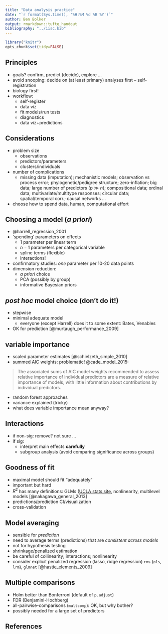```yaml
---
title: "Data analysis practice"
date: "`r format(Sys.time(), '%H:%M %d %B %Y')`"
author: Ben Bolker
output: rmarkdown::tufte_handout
bibliography: "../iisc.bib"
---
```


```r
library("knitr")
opts_chunk$set(tidy=FALSE)
```

## Principles

* goals? confirm, predict (decide), explore ...
* avoid snooping: decide on (at least primary) analyses first -- self-registration
* biology first!
* workflow:
     * self-register
	 * data viz
	 * fit models/run tests
	 * diagnostics
	 * data viz+predictions

## Considerations

* problem size
    * observations
	* predictors/parameters
	* clusters/individuals
* number of complications
    * missing data (imputation); mechanistic models; observation vs process error;  phylogenetic/pedigree structure; zero-inflation; big data; large number of predictors ($p \gg n$); compositional data; ordinal data; multivariate/multitype responses; circular data; spatial/temporal corr.; causal networks ...
* choose how to spend data, human, computational effort	

## Choosing a model (*a priori*)

* @harrell_regression_2001
* 'spending' parameters on effects
    * 1 parameter per linear term
	* $n-1$ parameters per categorical variable
	* spline terms (flexible)
	* interactions!
* confirmatory studies: *one* parameter per 10-20 data points
* dimension reduction:
    * *a priori* choice
    * PCA (possibly by group)
	* informative Bayesian priors
	
## *post hoc* model choice (don't do it!)

* stepwise
* minimal adequate model
	* everyone (except Harrell) does it to some extent: Bates, Venables
* OK for prediction [@murtaugh_performance_2009]

## variable importance

* scaled parameter estimates [@schielzeth_simple_2010]
* summed AIC weights: problematic! @cade_model_2015:

> The associated sums of AIC model weights recommended to assess relative importance of individual predictors are a measure of relative importance of models, with little information about contributions by individual predictors.

* random forest approaches
* variance explained (tricky)
* what does variable importance mean anyway?

## Interactions

* if non-sig: remove? not sure ...
* if sig: 
    * interpret main effects **carefully**
    * subgroup analysis (avoid comparing significance across groups)

## Goodness of fit

* maximal model should fit "adequately"
* important but hard
* $R^2$ has many definitions: GLMs ([UCLA stats site](http://www.ats.ucla.edu/stat/mult_pkg/faq/general/Psuedo_RSquareds.htm), nonlinearity, multilevel models [@nakagawa_general_2013]
* predictions/prediction CI/visualization
* cross-validation

## Model averaging

* sensible for *prediction*
* need to average terms (predictions) that are *consistent across models*
* not for hypothesis testing
* shrinkage/penalized estimation
* be careful of collinearity; interactions; nonlinearity
* consider explicit penalized regression (lasso, ridge regression) `rms` (`ols`, `lrm`), `glmnet` [@hastie_elements_2009]

## Multiple comparisons

* Holm better than Bonferroni (default of `p.adjust`)
* FDR (Benjamini-Hochberg)
* all-pairwise-comparisons (`multcomp`): OK, but why bother?
* possibly needed for a large set of predictors

## References
